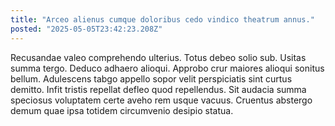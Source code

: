 ```yaml
---
title: "Arceo alienus cumque doloribus cedo vindico theatrum annus."
posted: "2025-05-05T23:42:23.208Z"
---
```


Recusandae valeo comprehendo ulterius. Totus debeo solio sub. Usitas summa tergo.
Deduco adhaero alioqui. Approbo crur maiores alioqui sonitus bellum. Adulescens tabgo appello sopor velit perspiciatis sint curtus demitto.
Infit tristis repellat defleo quod repellendus. Sit audacia summa speciosus voluptatem certe aveho rem usque vacuus. Cruentus abstergo demum quae ipsa totidem circumvenio desipio statua.
